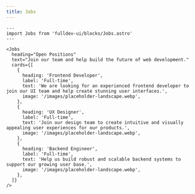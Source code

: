 ```yaml
---
title: Jobs
---
```


```astro live
---
import Jobs from 'fulldev-ui/blocks/Jobs.astro'
---

<Jobs
  heading="Open Positions"
  text="Join our team and help build the future of web development."
  cards={[
    {
      heading: 'Frontend Developer',
      label: 'Full-time',
      text: 'We are looking for an experienced frontend developer to join our UI team and help create stunning user interfaces.',
      image: '/images/placeholder-landscape.webp',
    },
    {
      heading: 'UX Designer',
      label: 'Full-time',
      text: 'Join our design team to create intuitive and visually appealing user experiences for our products.',
      image: '/images/placeholder-landscape.webp',
    },
    {
      heading: 'Backend Engineer',
      label: 'Full-time',
      text: 'Help us build robust and scalable backend systems to support our growing user base.',
      image: '/images/placeholder-landscape.webp',
    },
  ]}
/>
```
